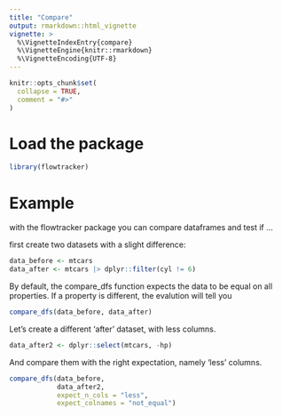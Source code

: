 ```yaml
---
title: "Compare"
output: rmarkdown::html_vignette
vignette: >
  %\VignetteIndexEntry{compare}
  %\VignetteEngine{knitr::rmarkdown}
  %\VignetteEncoding{UTF-8}
---
```


```r
knitr::opts_chunk$set(
  collapse = TRUE,
  comment = "#>"
)
```

# Load the package

```r
library(flowtracker)
```

# Example

with the flowtracker package you can compare dataframes and test if ... 

first create two datasets with a slight difference:
```r
data_before <- mtcars
data_after <- mtcars |> dplyr::filter(cyl != 6)
```

By default, the compare_dfs function expects the data to be equal on all properties.
If a property is different, the evalution will tell you
```r
compare_dfs(data_before, data_after)
```

Let's create a different 'after' dataset, with less columns.
```r
data_after2 <- dplyr::select(mtcars, -hp)
```

And compare them with the right expectation, namely 'less' columns.
```r
compare_dfs(data_before,
            data_after2,
            expect_n_cols = "less",
            expect_colnames = "not_equal")
```
